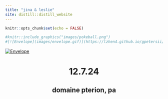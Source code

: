 ```yaml
---
title: "jina & leslie"
site: distill::distill_website
---
```




```r
knitr::opts_chunk$set(echo = FALSE)
```

```r
#knitr::include_graphics("images/pokeball.png")
#[![Envelope](images/envelope.gif)](https://lzhen4.github.io/gpetersii/pictures.html)
```

<style>
  .transition-link {
    transition: fade;
  }
  .transition-link:hover {
    color: blue;
    transform: translateX(5px);
  }
</style>


[![Envelope](images/envelope.gif){.transition-link}](https://lzhen4.github.io/gpetersii/pictures.html)

<center>
# 12.7.24
## domaine pterion, pa
</center>

